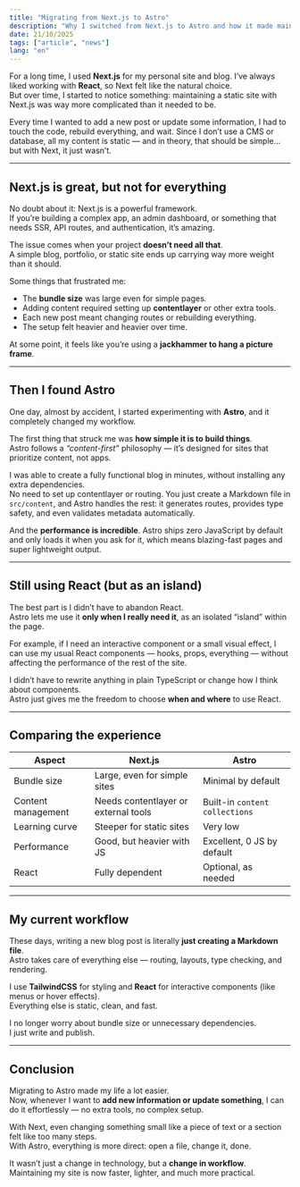 ```yaml
---
title: "Migrating from Next.js to Astro"
description: "Why I switched from Next.js to Astro and how it made maintaining and updating my site much easier."
date: 21/10/2025
tags: ["article", "news"]
lang: "en"
---
```


For a long time, I used **Next.js** for my personal site and blog. I’ve always liked working with **React**, so Next felt like the natural choice.  
But over time, I started to notice something: maintaining a static site with Next.js was way more complicated than it needed to be.

Every time I wanted to add a new post or update some information, I had to touch the code, rebuild everything, and wait. Since I don’t use a CMS or database, all my content is static — and in theory, that should be simple… but with Next, it just wasn’t.

---

## Next.js is great, but not for everything

No doubt about it: Next.js is a powerful framework.  
If you’re building a complex app, an admin dashboard, or something that needs SSR, API routes, and authentication, it’s amazing.

The issue comes when your project **doesn’t need all that**.  
A simple blog, portfolio, or static site ends up carrying way more weight than it should.

Some things that frustrated me:

- The **bundle size** was large even for simple pages.
- Adding content required setting up **contentlayer** or other extra tools.
- Each new post meant changing routes or rebuilding everything.
- The setup felt heavier and heavier over time.

At some point, it feels like you’re using a **jackhammer to hang a picture frame**.

---

## Then I found Astro

One day, almost by accident, I started experimenting with **Astro**, and it completely changed my workflow.

The first thing that struck me was **how simple it is to build things**.  
Astro follows a _“content-first”_ philosophy — it’s designed for sites that prioritize content, not apps.

I was able to create a fully functional blog in minutes, without installing any extra dependencies.  
No need to set up contentlayer or routing. You just create a Markdown file in `src/content`, and Astro handles the rest: it generates routes, provides type safety, and even validates metadata automatically.

And the **performance is incredible**. Astro ships zero JavaScript by default and only loads it when you ask for it, which means blazing-fast pages and super lightweight output.

---

## Still using React (but as an island)

The best part is I didn’t have to abandon React.  
Astro lets me use it **only when I really need it**, as an isolated “island” within the page.

For example, if I need an interactive component or a small visual effect, I can use my usual React components — hooks, props, everything — without affecting the performance of the rest of the site.

I didn’t have to rewrite anything in plain TypeScript or change how I think about components.  
Astro just gives me the freedom to choose **when and where** to use React.

---

## Comparing the experience

| Aspect             | Next.js                              | Astro                          |
| ------------------ | ------------------------------------ | ------------------------------ |
| Bundle size        | Large, even for simple sites         | Minimal by default             |
| Content management | Needs contentlayer or external tools | Built-in `content collections` |
| Learning curve     | Steeper for static sites             | Very low                       |
| Performance        | Good, but heavier with JS            | Excellent, 0 JS by default     |
| React              | Fully dependent                      | Optional, as needed            |

---

## My current workflow

These days, writing a new blog post is literally **just creating a Markdown file**.  
Astro takes care of everything else — routing, layouts, type checking, and rendering.

I use **TailwindCSS** for styling and **React** for interactive components (like menus or hover effects).  
Everything else is static, clean, and fast.

I no longer worry about bundle size or unnecessary dependencies.  
I just write and publish.

---

## Conclusion

Migrating to Astro made my life a lot easier.  
Now, whenever I want to **add new information or update something**, I can do it effortlessly — no extra tools, no complex setup.

With Next, even changing something small like a piece of text or a section felt like too many steps.  
With Astro, everything is more direct: open a file, change it, done.

It wasn’t just a change in technology, but a **change in workflow**.  
Maintaining my site is now faster, lighter, and much more practical.
